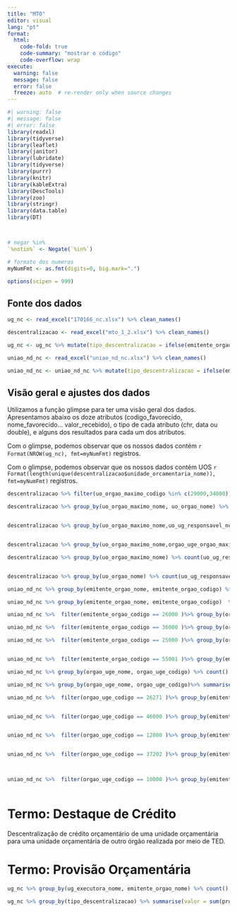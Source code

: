 ```yaml
---
title: "MTO"
editor: visual
lang: "pt"
format:
  html:
    code-fold: true
    code-summary: "mostrar o código"
    code-overflow: wrap
execute:
  warning: false
  message: false
  error: false
  freeze: auto  # re-render only when source changes  
---
```


```r
#| warning: false
#| message: false
#| error: false
library(readxl)
library(tidyverse)
library(leaflet)
library(janitor)
library(lubridate)
library(tidyverse)
library(purrr)
library(knitr)
library(kableExtra)
library(DescTools)
library(zoo)
library(stringr)
library(data.table)
library(DT)



# negar %in%
`%notin%` <- Negate(`%in%`)

# formato dos numeros
myNumFmt <- as.fmt(digits=0, big.mark=".")

options(scipen = 999)

```

## Fonte dos dados

```r

ug_nc <- read_excel("170166_nc.xlsx") %>% clean_names() 

descentralizacao <- read_excel("mto_1_2.xlsx") %>% clean_names() 

ug_nc <- ug_nc %>% mutate(tipo_descentralizacao = ifelse(emitente_orgao_codigo == orgao_uge_codigo, "provisao","destaque"))

uniao_nd_nc <- read_excel("uniao_nd_nc.xlsx") %>% clean_names()

uniao_nd_nc <- uniao_nd_nc %>% mutate(tipo_descentralizacao = ifelse(emitente_orgao_codigo == orgao_uge_codigo, "provisao","destaque"))
```

## Visão geral e ajustes dos dados

Utilizamos a função glimpse para ter uma visão geral dos dados. Apresentamos abaixo os doze atributos (codigo_favorecido, nome_favorecido... valor_recebido), o tipo de cada atributo (chr, data ou double), e alguns dos resultados para cada um dos atributos.

Com o glimpse, podemos observar que os nossos dados contém `r Format(NROW(ug_nc), fmt=myNumFmt)` registros.

Com o glimpse, podemos observar que os nossos dados contém UOS `r Format(length(unique(descentralizacao$unidade_orcamentaria_nome)), fmt=myNumFmt)` registros.

```r
descentralizacao %>% filter(uo_orgao_maximo_codigo %in% c(29000,34000))  %>% group_by(uo_poder_nome_do_poder_do_orgao_da_uo ,uo_orgao_maximo_nome) %>% count() %>% select(-n)
```

```r
descentralizacao %>% group_by(uo_orgao_maximo_nome, uo_orgao_nome) %>% count() %>%group_by(uo_orgao_maximo_nome) %>% count() %>% arrange(desc(n)) %>% head() %>%  kable()


descentralizacao %>% group_by(uo_orgao_maximo_nome,uo_ug_responsavel_nome) %>% count() %>%group_by(uo_orgao_maximo_nome) %>% count() %>% arrange(desc(n)) %>% head() %>%  kable()


descentralizacao %>% group_by(uo_orgao_maximo_nome,orgao_uge_orgao_maximo_nome) %>% count() %>%group_by(uo_orgao_maximo_nome) %>% count() %>% arrange(desc(n))%>%  head() %>%  kable()

descentralizacao %>% group_by(uo_orgao_maximo_nome) %>% count(uo_ug_responsavel_codigo) %>% arrange(desc(n)) %>% head() %>% kable()


descentralizacao %>% group_by(uo_orgao_nome) %>% count(uo_ug_responsavel_codigo) %>% arrange(desc(n)) %>% head() %>% kable()
```

```r
uniao_nd_nc %>% group_by(emitente_orgao_nome, emitente_orgao_codigo) %>% count() %>% arrange(desc(n))%>% head() %>% kable()

uniao_nd_nc %>% group_by(emitente_orgao_nome, emitente_orgao_codigo)  %>% summarise(destaque_recebido = sum(destaque_recebido)/1000000) %>% arrange(desc(destaque_recebido)) %>% head()%>% kable()

uniao_nd_nc %>%  filter(emitente_orgao_codigo == 26000 )%>% group_by(orgao_uge_nome) %>% summarise(destaque_recebido = sum(destaque_recebido)/1000000) %>% arrange(desc(destaque_recebido)) %>% head()%>% kable()

uniao_nd_nc %>%  filter(emitente_orgao_codigo == 36000 )%>% group_by(orgao_uge_nome) %>% summarise(destaque_recebido = sum(destaque_recebido)/1000000) %>% arrange(desc(destaque_recebido)) %>% head()%>% kable()

uniao_nd_nc %>%  filter(emitente_orgao_codigo == 25000 )%>% group_by(orgao_uge_nome) %>% summarise(destaque_recebido = sum(destaque_recebido)/1000000) %>% arrange(desc(destaque_recebido)) %>% head()%>% kable()


uniao_nd_nc %>%  filter(emitente_orgao_codigo == 55001 )%>% group_by(emitente_orgao_nome,orgao_uge_nome) %>% summarise(destaque_recebido = sum(destaque_recebido)/1000000) %>% arrange(desc(destaque_recebido)) %>% head()%>% kable()
```

```r
uniao_nd_nc %>% group_by(orgao_uge_nome, orgao_uge_codigo) %>% count() %>% arrange(desc(n))%>% head()%>% kable()

uniao_nd_nc %>% group_by(orgao_uge_nome, orgao_uge_codigo)%>% summarise(destaque_recebido = sum(destaque_recebido)/1000000) %>% arrange(desc(destaque_recebido)) %>% head()%>% kable()

uniao_nd_nc %>%  filter(orgao_uge_codigo == 26271 )%>% group_by(emitente_orgao_nome, orgao_uge_nome) %>% summarise(destaque_recebido = sum(destaque_recebido)/1000000) %>% arrange(desc(destaque_recebido)) %>% head()%>% kable()


uniao_nd_nc %>%  filter(orgao_uge_codigo == 46000 )%>% group_by(emitente_orgao_nome, orgao_uge_nome) %>% summarise(destaque_recebido = sum(destaque_recebido)/1000000) %>% arrange(desc(destaque_recebido)) %>% head()%>% kable()


uniao_nd_nc %>%  filter(orgao_uge_codigo == 12000 )%>% group_by(emitente_orgao_nome, orgao_uge_nome) %>% summarise(destaque_recebido = sum(destaque_recebido)/1000000) %>% arrange(desc(destaque_recebido)) %>% head()%>% kable()


uniao_nd_nc %>%  filter(orgao_uge_codigo == 37202 )%>% group_by(emitente_orgao_nome, orgao_uge_nome) %>% summarise(destaque_recebido = sum(destaque_recebido)/1000000) %>% arrange(desc(destaque_recebido)) %>% head()%>% kable()



uniao_nd_nc %>%  filter(orgao_uge_codigo == 10000 )%>% group_by(emitente_orgao_nome, orgao_uge_nome) %>% summarise(destaque_recebido = sum(destaque_recebido)/1000000) %>% arrange(desc(destaque_recebido)) %>% head()%>% kable()
```

```r

```

# Termo: Destaque de Crédito

Descentralização de crédito orçamentário de uma unidade orçamentária para uma unidade orçamentária de outro órgão realizada por meio de TED.

# Termo: Provisão Orçamentária

```r
ug_nc %>% group_by(ug_executora_nome, emitente_orgao_nome) %>% count() %>% arrange(desc(n))%>% head()

ug_nc %>% group_by(tipo_descentralizacao) %>% summarise(valor = sum(provisao_recebida, na.rm = TRUE)+sum(destaque_recebido, na.rm = TRUE) )


```
